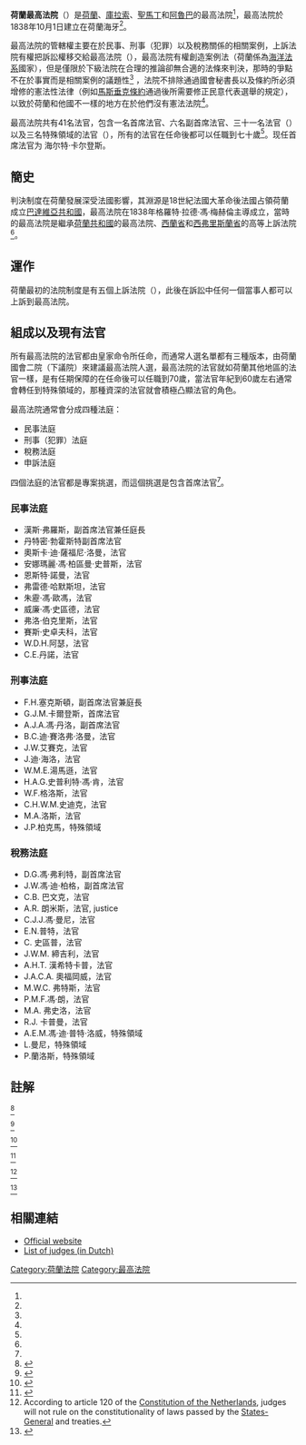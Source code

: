 {{Infobox High Court
| court_name = 荷蘭最高法院
| native_name = Hoge Raad der Nederlanden
| image = Hoge raad gebouw lange voorhout.jpg
| imagesize =
| caption =
| established = 1838
| country         = [[Netherlands|Netherlands]], [[Curaçao|Curaçao]], [[Sint-Maarten|Sint-Maarten]], [[Aruba|Aruba]]
| location        = [[海牙|海牙]], 荷蘭
| coordinates     = {{Coord|52|5|0.52|N|4|18|41.85|E|display=inline,title}}
| type            = 由荷蘭[[荷蘭國會二院|荷蘭國會二院]]推選並由皇室任命
| authority       = 荷蘭憲法
| appeals         =
| terms           = 經過任命後可任職到70歲
| positions       = 41
| website         = [http://www.hogeraad.nl www.hogeraad.nl]
| chiefjudgetitle = 首席法官
| chiefjudgename  = 海爾特·卡爾登斯
| termstart       = 2008年10月1日<ref name=rechtspraakPresident />
| termend         = <!-- year term for current chief as chief ends, if applicable-->
| termend2        = <!-- year term of current chief ends if applicable-->
}}
{{Politics of the Netherlands}}
'''荷蘭最高法院'''（{{Lang-nl|'''Hoge Raad der Nederlanden'''}}）是[[荷蘭|荷蘭]]、[[庫拉索|庫拉索]]、[[聖馬丁島|聖馬丁]]和[[阿魯巴|阿魯巴]]的最高法院<ref name=rechtspraakAntAruba />，最高法院於1838年10月1日建立在荷蘭海牙<ref name=rechtspraakHistory />。

最高法院的管轄權主要在於民事、刑事（犯罪）以及稅務關係的相關案例，上訴法院有權把訴訟權移交給最高法院（{{Lang|fr|''cassation''}}），最高法院有權創造案例法（荷蘭係為[[海洋法系|海洋法系]]國家），但是僅限於下級法院在合理的推論卻無合適的法條來判決，那時的爭點不在於事實而是相關案例的議題性<ref name=rechtspraakSupremeCourt /> ，法院不排除通過國會秘書長以及條約所必須增修的憲法性法律（例如[[馬斯垂克條約|馬斯垂克條約]]通過後所需要修正民意代表選舉的規定），以致於荷蘭和他國不一樣的地方在於他們沒有憲法法院<ref name=Constitution120 />。

最高法院共有41名法官，包含一名首席法官、六名副首席法官、三十一名法官（{{Lang|nl|''raadsheren''}}）以及三名特殊領域的法官（{{Lang|nl|''buitengewone dienst''}}），所有的法官在任命後都可以任職到七十歲<ref name=rechtspraakJudges />。现任首席法官为 海尔特·卡尔登斯。

==簡史==
判決制度在荷蘭發展深受法國影響，其淵源是18世紀法國大革命後法國占領荷蘭成立[[巴達維亞共和國|巴達維亞共和國]]，最高法院在1838年格羅特·拉德·馮·梅赫倫主導成立，當時的最高法院是繼承[[荷蘭共和國|荷蘭共和國]]的最高法院、[[西蘭|西蘭省]]和[[西弗里斯蘭|西弗里斯蘭省]]的高等上訴法院<ref name=rechtspraakHistory />。

==運作==
荷蘭最初的法院制度是有五個上訴法院（{{Lang|nl|''gerechtshoven''}}），此後在訴訟中任何一個當事人都可以上訴到最高法院。

==組成以及現有法官==
所有最高法院的法官都由皇家命令所任命，而通常人選名單都有三種版本，由荷蘭國會二院（下議院）來建議最高法院人選，最高法院的法官就如荷蘭其他地區的法官一樣，是有任期保障的在任命後可以任職到70歲，當法官年紀到60歲左右通常會轉任到特殊領域的，那種資深的法官就會積極凸顯法官的角色。

最高法院通常會分成四種法庭：
*民事法庭
*刑事（犯罪）法庭
*稅務法庭
*申訴法庭
四個法庭的法官都是專案挑選，而這個挑選是包含首席法官<ref name=rechtspraakJudges />。

===民事法庭===
* 漢斯·弗羅斯，副首席法官兼任庭長
* 丹特密·勃霍斯特副首席法官
* 奧斯卡·迪·薩福尼·洛曼，法官
* 安娜瑪麗·馮·柏區曼·史普斯，法官
* 恩斯特·諾曼，法官
* 弗雷德·哈默斯坦，法官
* 朱靂·馮·歐馮，法官
* 威廉·馮·史區德，法官
* 弗洛·伯克里斯，法官
* 賽斯·史卓夫科，法官
* W.D.H.阿瑟，法官
* C.E.丹諾，法官

===刑事法庭===
* F.H.塞克斯頓，副首席法官兼庭長
* G.J.M.卡爾登斯，首席法官
* A.J.A.馮·丹洛，副首席法官
* B.C.迪·賽洛弗·洛曼，法官
* J.W.艾賽克，法官
* J.迪·海洛，法官
* W.M.E.湯馬遜，法官
* H.A.G.史普利特·馮·肯，法官
* W.F.格洛斯，法官
* C.H.W.M.史迪克，法官
* M.A.洛斯，法官
* J.P.柏克馬，特殊領域

===稅務法庭===
* D.G.馮·弗利特，副首席法官
* J.W.馮·迪·柏格，副首席法官
* C.B. 巴文克，法官
* A.R. 朗米斯，法官, justice
* C.J.J.馮·曼尼，法官
* E.N.普特，法官
* C. 史區普，法官
* J.W.M. 締吉利，法官
* A.H.T. 漢希特卡普，法官
* J.A.C.A. 奧福岡威，法官
* M.W.C. 弗特斯，法官
* P.M.F.馮·朗，法官
* M.A. 弗史洛，法官
* R.J. 卡普曼，法官
* A.E.M.馮·迪·普特·洛威，特殊領域
* L.曼尼，特殊領域
* P.蘭洛斯，特殊領域

== 註解 ==
<references>
<ref name=rechtspraakPresident>{{Cite web|url=http://www.rechtspraak.nl/Gerechten/HogeRaad/Actualiteiten/Benoeming+mr.+G.J.M.+Corstens+tot+president+van+de+Hoge+Raad.htm|title=Benoeming mr. G.J.M. Corstens tot president van de Hoge Raad|work=Rechtspraak.nl|publisher=Hoge Raad der Nederlanden|language=nl|date=2008-04-15|accessdate=2009-12-02|deadurl=yes|archiveurl=https://web.archive.org/web/20100921081040/http://www.rechtspraak.nl/Gerechten/HogeRaad/Actualiteiten/Benoeming+mr.+G.J.M.+Corstens+tot+president+van+de+Hoge+Raad.htm|archivedate=2010-09-21}}</ref>

<ref name=rechtspraakAntAruba>{{Cite web|url=http://www.rechtspraak.nl/Gerechten/HogeRaad/Over+de+Hoge+Raad/Nederlandse+Antillen+en+Aruba/|title=Nederlandse Antillen en Aruba|work=Rechtspraak.nl|publisher=De Rechtspraak|language=nl|date=2007-07-27|accessdate=2009-12-02|archive-date=2009-10-19|archive-url=https://web.archive.org/web/20091019121834/http://rechtspraak.nl/Gerechten/HogeRaad/Over%2Bde%2BHoge%2BRaad/Nederlandse%2BAntillen%2Ben%2BAruba|dead-url=no}}</ref>

<ref name=rechtspraakHistory>{{Cite web|url=http://www.rechtspraak.nl/Gerechten/HogeRaad/Over+de+Hoge+Raad/Geschiedenis+van+de+Hoge+Raad.htm|title=Geschiedenis van de Hoge Raad|work=Rechtspraak.nl|publisher=De Rechtspraak|language=nl|date=2004-09-18|accessdate=2009-12-02}}{{dead link|date=2018年4月 |bot=InternetArchiveBot |fix-attempted=yes }}</ref>

<ref name=rechtspraakSupremeCourt>{{Cite web|url=http://www.rechtspraak.nl/Information+in+English/Judicial+system/Supreme+Court.htm|title=Supreme Court|work=Rechtspraak.nl|publisher=De Rechtspraak|date=2009-08-10|accessdate=2009-12-02|deadurl=yes|archiveurl=https://web.archive.org/web/20091016060904/http://www.rechtspraak.nl/Information%2Bin%2BEnglish/Judicial%2Bsystem/Supreme%2BCourt.htm|archivedate=2009-10-16}}</ref>

<ref name=Constitution120>According to article 120 of the [[Constitution_of_the_Netherlands|Constitution of the Netherlands]], judges will not rule on the constitutionality of laws passed by the [[States-General|States-General]] and treaties.</ref>

<ref name=rechtspraakJudges>{{Cite web|url=http://www.rechtspraak.nl/Gerechten/HogeRaad/Over+de+Hoge+Raad/Organisatie/Raad.htm|title=Raad|work=Rechtspraak.nl|publisher=De Rechtspraak|language=nl|date=2004-10-14|accessdate=2009-12-02|deadurl=yes|archiveurl=https://web.archive.org/web/20081215153344/http://www.rechtspraak.nl/Gerechten/HogeRaad/Over+de+Hoge+Raad/Organisatie/Raad.htm|archivedate=2008-12-15}}</ref>
</references>

==相關連結==
{{Commons category|Supreme Court of the Netherlands}}
* [http://www.rechtspraak.nl/information+in+english Official website] {{Wayback|url=http://www.rechtspraak.nl/information+in+english |date=20101214040844 }}
* [https://web.archive.org/web/20081215153344/http://www.rechtspraak.nl/Gerechten/HogeRaad/Over+de+Hoge+Raad/Organisatie/Raad.htm List of judges (in Dutch)]

{{欧洲题目|最高法院}}

[[Category:荷蘭法院|Category:荷蘭法院]]
[[Category:最高法院|Category:最高法院]]